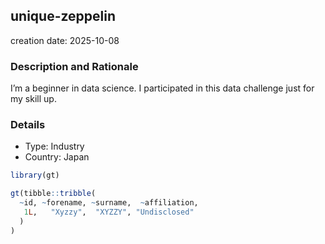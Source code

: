 
## unique-zeppelin
creation date: 2025-10-08


### Description and Rationale

I’m a beginner in data science.  I participated in this data challenge just for my skill up.

### Details

* Type: Industry
* Country: Japan

```r
library(gt)

gt(tibble::tribble(
  ~id, ~forename, ~surname,  ~affiliation,
   1L,   "Xyzzy",  "XYZZY", "Undisclosed"
  )
)
```
